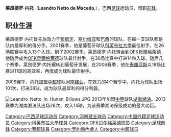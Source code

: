 {{Infobox Football biography
|          playername = 莱昂德罗·内托
|               image = 
|            fullname = Leandro Netto de Macedo
|         dateofbirth = {{Birth date and age|1979|5|7}}
|         cityofbirth = [[里約熱內盧|里約熱內盧]]
|      countryofbirth = [[巴西|巴西]]
|              height = {{height|m=1.85}}
|            nickname = 
|            position = [[前鋒_(足球)|前鋒]]
|         currentclub = [[湖南湘涛足球俱乐部|湖南湘涛]]
|          clubnumber = 
|          youthyears =
|          youthclubs = 
|               years = 2000–2001<br/>2001–2004<br/>2004–2005<br/>2005–2006<br/>2006–2007<br/>2007–2007<br/>2008-2008<br/>2008-2009<br/>2009<br/>2009-2012<br/>2013
|               clubs = [[科英布拉大學足球會|科英布拉大學]]<br/>[[OFK貝爾格萊德|OFK貝爾格萊德]]<br/>[[奧華倫|奧華倫]]<br/>[[基維辛迪|基維辛迪]]<br/>[[泰羅芬斯|泰羅芬斯]]<br/>[[艾卡拉馬|艾卡拉馬]]<br/>[[梅斯奎塔|梅斯奎塔]]<br/>[[巴西人|巴西人]]<br/>[[梅斯奎塔|梅斯奎塔]]<br/>[[河南建業|河南建業]]<br/>[[湖南湘涛足球俱乐部|湖南湘涛]]
|         caps(goals) = <br/><br/><br/><br/><br/><br/><br/><br/><br/>101 (38)<br/>28 (14)
|       nationalyears = 
|        nationalteam = 
| nationalcaps(goals) =  
|            pcupdate = 3-11-2012
|            ntupdate = 
}}

'''莱昂德罗·内托'''（'''Leandro Netto de Macedo''',{{bd|1979年|5月7日|catIdx=N}}），巴西[[足球|足球]]运动员，司职[[前锋_(足球)|前鋒]]。

==职业生涯==
莱昂德罗·内托曾先后效力于[[葡萄牙|葡萄牙]]、[[塞尔维亚|塞尔维亚]]和[[巴西|巴西]]的球队，在每一支球队都是队内最犀利的得分手。2001赛季，他是葡萄牙球队[[科英布拉大學足球會|科英布拉大學]]最佳射手，在26场联赛中攻入13个入球。到了2002赛季，莱昂德罗·内托转会到[[OFK貝爾格萊德|OFK貝爾格萊德]]，他随后成为[[OFK貝爾格萊德|OFK貝爾格萊德]]球队最佳射手，在30场比赛中打进14粒入球。随后几个赛季，莱昂德罗·内托辗转到葡萄牙发展，在2006赛季，他在[[泰羅芬斯|泰羅芬斯]]以18场比赛进11球的高效率，再度成为球队最佳射手。

2009赛季，内托加盟[[中超|中超]]球队[[河南建业足球俱乐部|河南建业]]，在效力的4个赛季中，内托为球队出场101次，打进38球，成为球队最犀利的得分利器。

[[File:Leandro_Netto_In_Hunan_Billows.JPG|thumb]]
2013年加盟[[中甲|中甲]]球队[[湖南湘涛足球俱乐部|湖南湘涛]]。2013赛季为湖南湘涛队出场28次，攻入14球，为该赛季湘涛保级成功的最大功臣。

{{2013年中甲分类名单湖南}}

{{足球运动员小作品}}
{{DEFAULTSORT:Leandro, Netto de Macedo}}

[[Category:巴西足球运动员|Category:巴西足球运动员]]
[[Category:河南建业球员|Category:河南建业球员]]
[[Category:中国外籍足球运动员|Category:中国外籍足球运动员]]
[[Category:科英布拉大學球員|Category:科英布拉大學球員]]
[[Category:OFK贝尔格莱德球员|Category:OFK贝尔格莱德球员]]
[[Category:足球前鋒|Category:足球前鋒]]
[[Category:葡超球員|Category:葡超球員]]
[[Category:里約熱內盧人|Category:里約熱內盧人]]
[[Category:中超球员|Category:中超球员]]